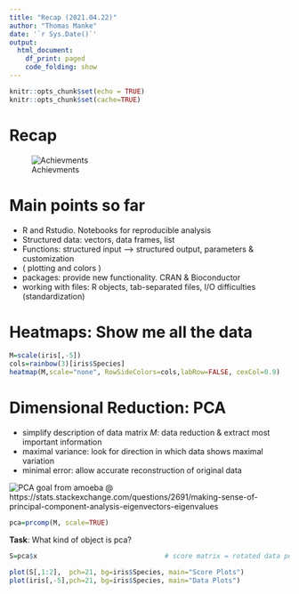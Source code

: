 ```yaml
---
title: "Recap (2021.04.22)"
author: "Thomas Manke"
date: '`r Sys.Date()`'
output:
  html_document:
    df_print: paged
    code_folding: show
---
```

```r
knitr::opts_chunk$set(echo = TRUE)
knitr::opts_chunk$set(cache=TRUE)
```

# Recap

![Achievments](images/sample_plots.png)


# Main points so far
* R and Rstudio. Notebooks for reproducible analysis
* Structured data: vectors, data frames, list 
* Functions: structured input --> structured output, parameters & customization
* ( plotting and colors )
* packages: provide new functionality. CRAN & Bioconductor
* working with files: R objects, tab-separated files, I/O difficulties (standardization)

# Heatmaps: Show me all the data

```r
M=scale(iris[,-5])
cols=rainbow(3)[iris$Species]
heatmap(M,scale="none", RowSideColors=cols,labRow=FALSE, cexCol=0.9)
```

# Dimensional Reduction: PCA

* simplify description of data matrix $M$: data reduction & extract most important information
* maximal variance: look for direction in which data shows maximal variation
* minimal error: allow accurate reconstruction of original data 

![PCA goal](images/PCA.gif)
from amoeba @ https://stats.stackexchange.com/questions/2691/making-sense-of-principal-component-analysis-eigenvectors-eigenvalues
```r
pca=prcomp(M, scale=TRUE)
```

**Task**: What kind of object is pca?

```r
S=pca$x                                # score matrix = rotated data points

```

```r
plot(S[,1:2],  pch=21, bg=iris$Species, main="Score Plots") 
plot(iris[,-5],pch=21, bg=iris$Species, main="Data Plots") 
```
